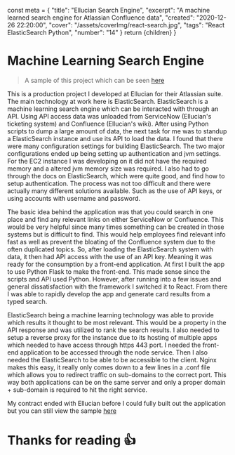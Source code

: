   const meta = {
    "title": "Ellucian Search Engine",
    "excerpt": "A machine learned search engine for Atlassian Confluence data",
    "created": "2020-12-26 22:20:00",
    "cover": "/assets/coverImg/react-search.jpg",
    "tags": "React ElasticSearch Python",
    "number": "14"
  }
  return <Layout meta={meta}>{children}</Layout>
}

# Machine Learning Search Engine
> A sample of this project which can be seen [here](https://codabool.com/projects#5)

This is a production project I developed at Ellucian for their Atlassian suite.
The main technology at work here is ElasticSearch.
ElasticSearch is a machine learning search engine which can be interacted with through an API.
Using API access data was unloaded from ServiceNow (Ellucian's ticketing system) and Confluence (Ellucian's wiki).
After using Python scripts to dump a large amount of data, the next task for me was to standup a ElasticSearch instance and use its API to load the data.
I found that there were many configuration settings for building ElasticSearch.
The two major configurations ended up being setting up authentication and jvm settings.
For the EC2 instance I was developing on it did not have the required memory and a altered jvm memory size was required. 
I also had to go through the docs on ElasticSearch, which were quite good, and find how to setup authentication. 
The process was not too difficult and there were actually many different solutions available.
Such as the use of API keys, or using accounts with username and password.  

The basic idea behind the application was that you could search in one place and find any relevant links on either ServiceNow or Confluence. 
This would be very helpful since many times something can be created in those systems but is difficult to find.
This would help employees find relevant info fast as well as prevent the bloating of the Confluence system due to the often duplicated topics.
So, after loading the ElasticSearch system with data, it then had API access with the use of an API key. 
Meaning it was ready for the consumption by a front-end application. 
At first I built the app to use Python Flask to make the front-end.
This made sense since the scripts and API used Python.
However, after running into a few issues and general dissatisfaction with the framework I switched it to React.
From there I was able to rapidly develop the app and generate card results from a typed search. 

ElasticSearch being a machine learning technology was able to provide which results it thought to be most relevant.
This would be a property in the API response and was utilized to rank the search results. 
I also needed to setup a reverse proxy for the instance due to its hosting of multiple apps which needed to have access through https 443 port.
I needed the front-end application to be accessed through the node service. 
Then I also needed the ElasticSearch to be able to be accessible to the client. 
Nginx makes this easy, it really only comes down to a few lines in a .conf file which allows you to redirect traffic on sub-domains to the correct port.
This way both applications can be on the same server and only a proper domain + sub-domain is required to hit the right service. 

My contract ended with Ellucian before I could fully built out the application but you can still view the sample [here](https://codabool.com/projects#5)

# Thanks for reading 👍